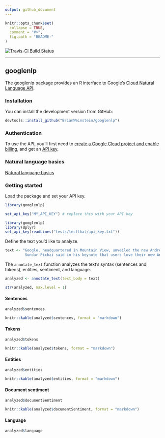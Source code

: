 ```yaml
---
output: github_document
---
```


<!-- README.md is generated from README.Rmd. Please edit that file -->

```r
knitr::opts_chunk$set(
  collapse = TRUE,
  comment = "#>",
  fig.path = "README-"
)
```


[![Travis-CI Build Status](https://travis-ci.org/BrianWeinstein/googlenlp.svg?branch=master)](https://travis-ci.org/BrianWeinstein/googlenlp)

---

googlenlp
---

The googlenlp package provides an R interface to Google's [Cloud Natural Language API](https://cloud.google.com/natural-language/).


### Installation

You can install the development version from GitHub:

```r
devtools::install_github("BrianWeinstein/googlenlp")
```


### Authentication

To use the API, you'll first need to [create a Google Cloud project and enable billing](https://cloud.google.com/natural-language/docs/getting-started), and get an [API key](https://cloud.google.com/natural-language/docs/common/auth).


### Natural language basics

[Natural language basics](https://cloud.google.com/natural-language/docs/basics)

### Getting started

Load the package and set your API key.
```r
library(googlenlp)

set_api_key("MY_API_KEY") # replace this with your API key
```

```r
library(googlenlp)
library(dplyr)
set_api_key(readLines("tests/testthat/api_key.txt"))
```

Define the text you'd like to analyze.
```r
text <- "Google, headquartered in Mountain View, unveiled the new Android phone at the Consumer Electronic Show.
         Sundar Pichai said in his keynote that users love their new Android phones."
```

The `annotate_text` function analyzes the text's syntax (sentences and tokens), entities, sentiment, and language.

```r
analyzed <- annotate_text(text_body = text)
```

```r
str(analyzed, max.level = 1)
```

#### Sentences

```r
analyzed$sentences
```
```r
knitr::kable(analyzed$sentences, format = "markdown")
```


#### Tokens

```r
analyzed$tokens
```
```r
knitr::kable(analyzed$tokens, format = "markdown")
```
<!---
```r
options(width=400)
analyzed$tokens
```
--->

#### Entities

```r
analyzed$entities
```
```r
knitr::kable(analyzed$entities, format = "markdown")
```


#### Document sentiment

```r
analyzed$documentSentiment
```
```r
knitr::kable(analyzed$documentSentiment, format = "markdown")
```


#### Language

```r
analyzed$language
```
